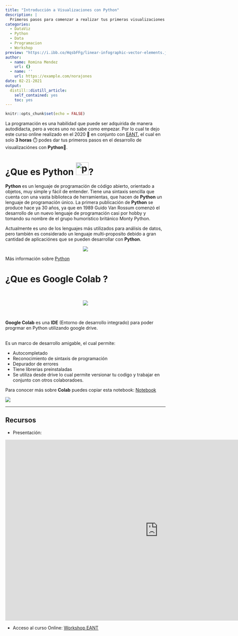 ```yaml
---
title: "Introducción a Visualizaciones con Python"
description: |
  Primeros pasos para comenzar a realizar tus primeras visualizaciones en Python.
categories:
  - DataViz
  - Python
  - Data
  - Programacion
  - Workshop
preview: "https://i.ibb.co/HqsbFFg/linear-infographic-vector-elements.jpg"
author:
  - name: Romina Mendez
    url: {}
  - name: ''
    url: https://example.com/norajones
date: 02-21-2021
output:
  distill::distill_article:
    self_contained: yes
    toc: yes
---
```



```r
knitr::opts_chunk$set(echo = FALSE)
```

La programación es una habilidad que puede ser adquirida de manera autodidacta, pero a veces uno no sabe como empezar.
Por lo cual te dejo este curso online realizado en el 2020 📆 en conjunto con [EANT](https://eant.tech/escuela-de-ciencias-de-datos), el cual en solo **3 horas** ⏱️ podes dar tus primeros pasos en el desarrollo de visualizaciónes con **Python**🐍.

# ¿Que es Python [<img src="https://i1.wp.com/www.inferencelab.com/wp-content/uploads/Python-logo-notext.svg_.png" alt="python" width="40" height="40">](https://www.python.org/)?

**Python** es un lenguaje de programación de código abierto, orientado a objetos, muy simple y fácil de entender. 
Tiene una sintaxis sencilla que cuenta con una vasta biblioteca de herramientas, que hacen de **Python** un lenguaje de programación único.
La primera publicación de **Python** se produce hace ya 30 años, ya que en 1989 Guido Van Rossum comenzó el desarrollo de un nuevo lenguaje de programación casi por hobby y tomando su nombre de el grupo humorístico británico Monty Python.

Actualmente es uno de los lenguajes más utilizados para análisis de datos, pero también es considerado un lenguaje multi-proposito debido a gran cantidad de aplicaciónes que se pueden desarrollar con **Python**.

<center>
![](https://i.ibb.co/Gx99sbS/apps.png)
</center>

Más información sobre [Python](https://www.python.org/)



# ¿Que es Google Colab ?
<br/>

<center>
[<img src="https://colab.research.google.com/img/colab_favicon_256px.png">](https://colab.research.google.com/)
</center>

<br/>

**Google Colab** es una **IDE** (Entorno de desarrollo integrado) para poder progrmar en Python utilizando google drive.

<br/>
Es un marco de desarrollo amigable, el cual permite:

* Autocompletado
* Reconocimiento de sintaxis de programación
* Depurador de errores 
* Tiene librerias preinstaladas
* Se utiliza desde drive lo cual permite versionar tu codigo y trabajar en conjunto con otros colaboradoes.

Para conocer más sobre **Colab** puedes copiar esta notebook: [Notebook](https://colab.research.google.com/notebooks/intro.ipynb)
<br/>

![](https://i.ibb.co/KjsrKT9/colab.png)

----

## Recursos

* Presentación:

<iframe src="https://docs.google.com/presentation/d/e/2PACX-1vQZ1badJKYERwWsBVhWUb-3wJ1_6lFXd-MT743nytlAIX5M9ALqFGm1IGQUrf0BbjiAPRIeSTxKdEBl/embed?start=true&loop=true&delayms=60000" frameborder="0" width="960" height="569" allowfullscreen="true" mozallowfullscreen="true" webkitallowfullscreen="true"></iframe>


* Acceso al curso Online: [Workshop EANT](https://eant.tech/escuela-de-ciencias-de-datos/cursos/taller-introduccion-a-data-analytics-python)



